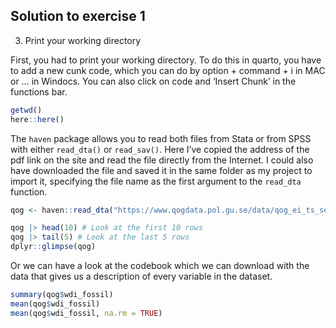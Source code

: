 
## Solution to exercise 1

3.  Print your working directory

First, you had to print your working directory. To do this in quarto, you have to add a new cunk code, which you can do by option + command + i in MAC or ... in Windocs. You can also click on code and 'Insert Chunk' in the functions bar.

```r
getwd() 
here::here() 
```

The `haven` package allows you to read both files from Stata or from SPSS with either `read_dta()` or `read_sav()`. Here I've copied the address of the pdf link on the site and read the file directly from the Internet. I could also have downloaded the file and saved it in the same folder as my project to import it, specifying the file name as the first argument to the `read_dta` function.

```r
qog <- haven::read_dta("https://www.qogdata.pol.gu.se/data/qog_ei_ts_sept21.dta")
```

```r
qog |> head(10) # Look at the first 10 rows
qog |> tail(5) # Look at the last 5 rows
dplyr::glimpse(qog)
```

Or we can have a look at the codebook which we can download with the data that gives us a description of every variable in the dataset.

```r
summary(qog$wdi_fossil)
mean(qog$wdi_fossil)
mean(qog$wdi_fossil, na.rm = TRUE)
```
